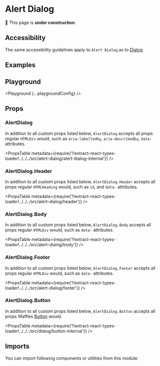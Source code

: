 



# Alert Dialog

🚧 This page is **under construction**.

## Accessibility

The same accessibility guidelines apply to `Alert Dialog` as to [Dialog](/components/dialog/#accessibility).

## Examples

<Example title="Basic Usage" path="alert-dialog/basic-usage">
  <BasicUsage />
</Example>

## Playground

<Playground {...playgroundConfig} />

## Props

### AlertDialog

In addition to all custom props listed below, `AlertDialog` accepts all props regular `HTMLDiv` would, such as `aria-labelledby`, `aria-describedby`, `data-` attributes.

<PropsTable
  metadata={require('!!extract-react-types-loader!../../../src/alert-dialog/alert-dialog-internal')}
/>

### AlertDialog.Header

In addition to all custom props listed below, `AlertDialog.Header` accepts all props regular `HTMLHeading` would, such as `id`, and `data-` attributes.

<PropsTable
  metadata={require('!!extract-react-types-loader!../../../src/alert-dialog/header')}
/>

### AlertDialog.Body

In addition to all custom props listed below, `AlertDialog.Body` accepts all props regular `HTMLDiv` would, such as `data-` attributes.

<PropsTable
  metadata={require('!!extract-react-types-loader!../../../src/alert-dialog/body')}
/>

### AlertDialog.Footer

In addition to all custom props listed below, `AlertDialog.Footer` accepts all props regular `HTMLDiv` would, such as `data-` attributes.

<PropsTable
  metadata={require('!!extract-react-types-loader!../../../src/alert-dialog/footer')}
/>

### AlertDialog.Button

In addition to all custom props listed below, `AlertDialog.Button` accepts all props Waffles [Button](/components/button/#props) would.

<PropsTable
  metadata={require('!!extract-react-types-loader!../../../src/dialog/button-internal')}
/>

## Imports

You can import following components or utilities from this module:

<Imports module={AlertDialogExports} path="@datacamp/waffles/alert-dialog" />

